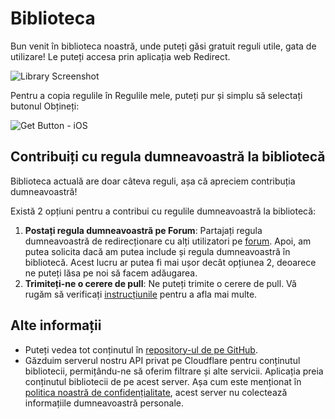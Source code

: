 # Biblioteca

Bun venit în biblioteca noastră, unde puteți găsi gratuit reguli utile, gata de utilizare! Le puteți accesa prin aplicația web Redirect.

![Library Screenshot](/img/library-screenshot.webp)

Pentru a copia regulile în Regulile mele, puteți pur și simplu să selectați butonul Obțineți:

![Get Button - iOS](/img/library-get-button-ios.gif)

## Contribuiți cu regula dumneavoastră la bibliotecă

Biblioteca actuală are doar câteva reguli, așa că apreciem contribuția dumneavoastră!

Există 2 opțiuni pentru a contribui cu regulile dumneavoastră la bibliotecă:

1. **Postați regula dumneavoastră pe Forum**: Partajați regula dumneavoastră de redirecționare cu alți utilizatori pe [forum](https://github.com/mshibanami/redirect-web/discussions/categories/redirect-rules). Apoi, am putea solicita dacă am putea include și regula dumneavoastră în bibliotecă. Acest lucru ar putea fi mai ușor decât opțiunea 2, deoarece ne puteți lăsa pe noi să facem adăugarea.
2. **Trimiteți-ne o cerere de pull**: Ne puteți trimite o cerere de pull. Vă rugăm să verificați [instrucțiunile](https://github.com/mshibanami/redirect-web/tree/main/library) pentru a afla mai multe.

## Alte informații

- Puteți vedea tot conținutul în [repository-ul de pe GitHub](https://github.com/mshibanami/redirect-web/tree/main/library).
- Găzduim serverul nostru API privat pe Cloudflare pentru conținutul bibliotecii, permițându-ne să oferim filtrare și alte servicii. Aplicația preia conținutul bibliotecii de pe acest server. Așa cum este menționat în [politica noastră de confidențialitate](/privacy-policy), acest server nu colectează informațiile dumneavoastră personale.
